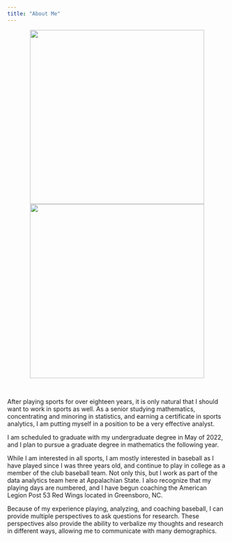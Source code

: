 ```yaml
---
title: "About Me"
---
```


<center>
<p><img src="IMG_1166.jpg" style = "height:400px"><img src="mom.png" style = "height:400px"></p>
</center><br>


After playing sports for over eighteen years, it is only natural that I should want to work in sports as well. As a senior studying mathematics, concentrating and minoring in statistics, and earning a certificate in sports analytics, I am putting myself in a position to be a very effective analyst.

I am scheduled to graduate with my undergraduate degree in May of 2022, and I plan to pursue a graduate degree in mathematics the following year.

While I am interested in all sports, I am mostly interested in baseball as I have played since I was three years old, and continue to play in college as a member of the club baseball team. Not only this, but I work as part of the data analytics team here at Appalachian State. I also recognize that my playing days are numbered, and I have begun coaching the American Legion Post 53 Red Wings located in Greensboro, NC. 

Because of my experience playing, analyzing, and coaching baseball, I can provide multiple perspectives to ask questions for research. These perspectives also provide the ability to verbalize my thoughts and research in different ways, allowing me to communicate with many demographics.


